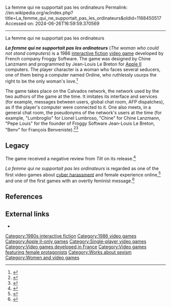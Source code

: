 La femme qui ne supportait pas les ordinateurs
Permalink: //en.wikipedia.org/w/index.php?title=La_femme_qui_ne_supportait_pas_les_ordinateurs&oldid=1168450517
Accessed on: 2024-06-26T16:59:59.370569



------
La femme qui ne supportait pas les ordinateurs
{{Infobox video game
| title = La femme qui ne supportait pas les ordinateurs
| image = La femme qui ne supportait pas les ordinateurs.jpeg
| alt = 
| caption = 
| developer = Froggy Software
| publisher = Froggy Software
| engine = 
| platforms = [[Apple II]]
| released = 1986
| genre = [[interactive fiction]]
| modes = 
| director = 
| producer = 
| designer = Chine Lanzmann
| programmer = Jean-Louis Le Breton
| artist = 
| writer = 
| composer = 
}}

'''''La femme qui ne supportait pas les ordinateurs''''' (''The woman who could not stand computers'') is a 1986 [[interactive fiction]] [[video game]] developed by French company Froggy Software. The game was designed by Chine Lanzmann and programmed by Jean-Louis Le Breton for [[Apple II]] computers. The player character is a woman who faces several seducers, one of them being a computer named Ordine, who ruthlessly usurps the right to be the only woman's love.<ref>{{Cite journal|last=Jankowski|first=Filip|date=2019-04-15|title=The Presence of Female Designers in French Video Game Industry, 1985–1993|url=http://journals.sagepub.com/doi/10.1177/1555412019841954|journal=Games and Culture|volume=15|issue=6|language=en|doi=10.1177/1555412019841954|issn=1555-4120|page=6|s2cid=150836593}}</ref>

The game takes place on the Calvados network, the network used by the two authors of the game at the time. It imitates its interface and services (for example, messages between users, global chat room, AFP dispatches), as if the player's computer were connected to it. One also meets, in a general chat room, the pseudonyms of the network's users at the time (for example, "Lumbroglio" for Lionel Lumbroso, "Chine" for Chine Lanzmann, "Pepe Louis" for the founder of Froggy Software Jean-Louis Le Breton, "Benv" for François Benveniste).<ref>{{Cite book|last=Labrande|first=Hugo|title=IF Theory Reader|publisher=Transcript On Press|year=2011|editor-last=Jackson-Mead|editor-first=Kevin|location=Boston, MA|pages=406|chapter=Racontons une histoire ensemble: History and Characteristics of the French IF|editor-last2=Wheeler|editor-first2=J. Robinson}}</ref><ref>{{Cite journal|last=Jankowski|first=Filip|date=2021|title=Beyond the French Touch: The Contestataire Moment in French Adventure Digital Games (1984-1990)|url=http://gamestudies.org/2101/articles/jankowski#_ednref3|journal=Game Studies|volume=21|issue=1|issn=1604-7982|access-date=2021-06-12}}</ref>

==Legacy==
The game received a negative review from ''Tilt'' on its release.<ref>{{Cite journal|last=Desmedt|first=Patrice|title=La femme qui ne supportait pas les ordinateurs|year=1986|journal=Tilt|volume=31|pages=128–129}}</ref>

''La femme qui ne supportait pas les ordinateurs'' is regarded as one of the first video games about [[cyber harassment]] and female experience online,<ref>{{Cite journal|last=Jankowski|first=Filip|date=2019-04-15|title=The Presence of Female Designers in French Video Game Industry, 1985–1993|url=http://journals.sagepub.com/doi/10.1177/1555412019841954|journal=Games and Culture|volume=15|issue=6|language=en|doi=10.1177/1555412019841954|issn=1555-4120|page=5|s2cid=150836593}}</ref> and one of the first games with an overtly feminist message.<ref>{{Cite journal|last=Jankowski|first=Filip|date=2017|title=Political and Social Issues in French Digital Games, 1982–1993|url=https://ruj.uj.edu.pl/xmlui/bitstream/handle/item/65330/jankowski_political_and_social_issues_in_french_digital_games_2017.pdf?sequence=1&isAllowed=y|journal=TransMissions|volume=2|pages=167}}</ref>

== References ==
{{reflist}}

== External links ==
* {{IFDB|id=brxdd0j3xu8mmgmc}}

{{Portal bar|France|Video games}}

{{DEFAULTSORT:Femme qui ne supportait pas les ordinateurs}}
[[Category:1980s interactive fiction]]
[[Category:1986 video games]]
[[Category:Apple II-only games]]
[[Category:Single-player video games]]
[[Category:Video games developed in France]]
[[Category:Video games featuring female protagonists]]
[[Category:Works about sexism]]
[[Category:Women and video games]]
